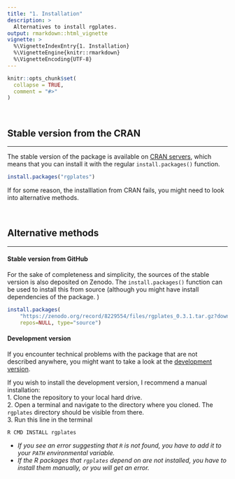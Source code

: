 ```yaml
---
title: "1. Installation"
description: >
  Alternatives to install rgplates. 
output: rmarkdown::html_vignette
vignette: >
  %\VignetteIndexEntry{1. Installation}
  %\VignetteEngine{knitr::rmarkdown}
  %\VignetteEncoding{UTF-8}
---
```


```r
knitr::opts_chunk$set(
  collapse = TRUE,
  comment = "#>"
)
```

<br>

## Stable version from the CRAN
* * *

The stable version of the package is available on [CRAN servers](https://cran.r-project.org/package=rgplates), which means that you can install it with the regular `install.packages()` function.

```r
install.packages("rgplates")
```

If for some reason, the installlation from CRAN fails, you might need to look into alternative methods.


<br>

## Alternative methods
* * * 

#### Stable version from GitHub

For the sake of completeness and simplicity, the sources of the stable version is also deposited on Zenodo. The `install.packages()` function can be used to install this from source (although you might have install dependencies of the package. )

```r
install.packages(
	"https://zenodo.org/record/8229554/files/rgplates_0.3.1.tar.gz?download=1", 
	repos=NULL, type="source")
```

#### Development version

If you encounter technical problems with the package that are not described anywhere, you might want to take a look at the [development version](https://github.com/adamkocsis/rgplates/tree/devel).

If you wish to install the development version, I recommend a manual installation:  
1. Clone the repository to your local hard drive.  
2. Open a terminal and navigate to the directory where you cloned. The `rgplates` directory should be visible from there.  
3. Run this line in the terminal  

```
R CMD INSTALL rgplates
```

- *If you see an error suggesting that `R` is not found, you have to add it to your `PATH` environmental variable.*  
- *If the R packages that `rgplates` depend on are not installed, you have to install them manually, or you will get an error.*

